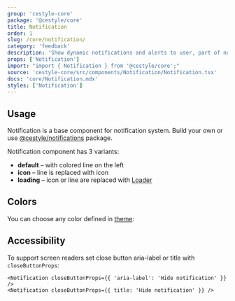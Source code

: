 ```yaml
---
group: 'cestyle-core'
package: '@cestyle/core'
title: Notification
order: 1
slug: /core/notification/
category: 'feedback'
description: 'Show dynamic notifications and alerts to user, part of notifications system'
props: ['Notification']
import: "import { Notification } from '@cestyle/core';"
source: 'cestyle-core/src/components/Notification/Notification.tsx'
docs: 'core/Notification.mdx'
styles: ['Notification']
---
```



## Usage

Notification is a base component for notification system.
Build your own or use [@cestyle/notifications](/others/notifications/) package.

Notification component has 3 variants:

- **default** – with colored line on the left
- **icon** – line is replaced with icon
- **loading** – icon or line are replaced with [Loader](/core/loader/)

<Demo data={NotificationDemos.usage} />

## Colors

You can choose any color defined in [theme](/theming/extend-theme/#default-colors):

<Demo data={NotificationDemos.configurator} />

## Accessibility

To support screen readers set close button aria-label or title with `closeButtonProps`:

```tsx
<Notification closeButtonProps={{ 'aria-label': 'Hide notification' }} />
<Notification closeButtonProps={{ title: 'Hide notification' }} />
```
